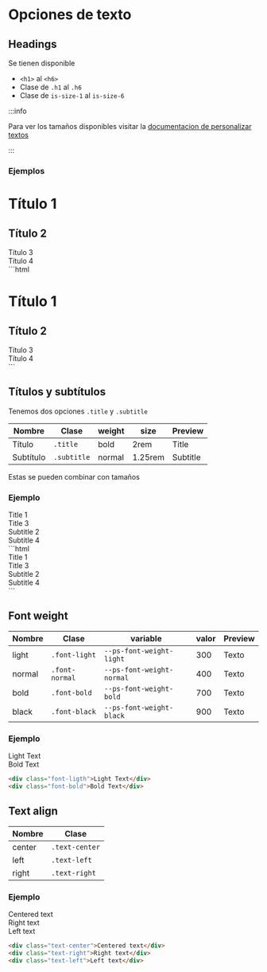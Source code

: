 
# Opciones de texto

## Headings

Se tienen disponible

- `<h1>` al `<h6>`
- Clase de `.h1` al `.h6`
- Clase de `is-size-1` al `is-size-6`

:::info

Para ver los tamaños disponibles visitar la [documentacion de personalizar textos](../customize/text)

:::

### Ejemplos

<PreviewCode>
  <h1>Título 1</h1>
  <h2>Título 2</h2>
  <div className="h3">Título 3</div>
  <div className="is-size-4">Título 4</div>
</PreviewCode>
```html
<h1>Título 1</h1>
<h2>Título 2</h2>
<div class="h3">Título 3</div>
<div class="is-size-4">Título 4</div>
```

## Títulos y subtítulos

Tenemos dos opciones `.title` y `.subtitle`

| Nombre    | Clase       | weight | size    | Preview                                                             |
| --------- | ----------- | ------ | ------- | ------------------------------------------------------------------- |
| Título    | `.title`    | bold   | 2rem    | <PreviewCode><div className="title">Title</div></PreviewCode>       |
| Subtítulo | `.subtitle` | normal | 1.25rem | <PreviewCode><div className="subtitle">Subtitle</div></PreviewCode> |

Estas se pueden combinar con tamaños

### Ejemplo

<PreviewCode>
  <div className="title is-1">Title 1</div>
  <div className="title is-3">Title 3</div>

  <div className="subtitle is-2">Subtitle 2</div>
  <div className="subtitle is-4">Subtitle 4</div>
</PreviewCode>
```html
<div class="title is-1">Title 1</div>
<div class="title is-3">Title 3</div>

<div class="subtitle is-2">Subtitle 2</div>
<div class="subtitle is-4">Subtitle 4</div>
```

## Font weight

| Nombre | Clase          | variable                  | valor | Preview                                                             |
| ------ | -------------- | ------------------------- | ----- | ------------------------------------------------------------------- |
| light  | `.font-light`  | `--ps-font-weight-light`  | 300   | <PreviewCode><div className='font-light'>Texto</div></PreviewCode>  |
| normal | `.font-normal` | `--ps-font-weight-normal` | 400   | <PreviewCode><div className='font-normal'>Texto</div></PreviewCode> |
| bold   | `.font-bold`   | `--ps-font-weight-bold`   | 700   | <PreviewCode><div className='font-bold'>Texto</div></PreviewCode>   |
| black  | `.font-black`  | `--ps-font-weight-black`  | 900   | <PreviewCode><div className='font-black'>Texto</div></PreviewCode>  |

### Ejemplo

<PreviewCode>
  <div className="font-ligth">Light Text</div>
  <div className="font-bold">Bold Text</div>
</PreviewCode>

```html
<div class="font-ligth">Light Text</div>
<div class="font-bold">Bold Text</div>
```

## Text align

| Nombre | Clase          |
| ------ | -------------- |
| center | `.text-center` |
| left   | `.text-left`   |
| right  | `.text-right`  |

### Ejemplo

<PreviewCode>
  <div className="text-center">Centered text</div>
  <div className="text-right">Right text</div>
  <div className="text-left">Left text</div>
</PreviewCode>

```html
<div class="text-center">Centered text</div>
<div class="text-right">Right text</div>
<div class="text-left">Left text</div>
```
